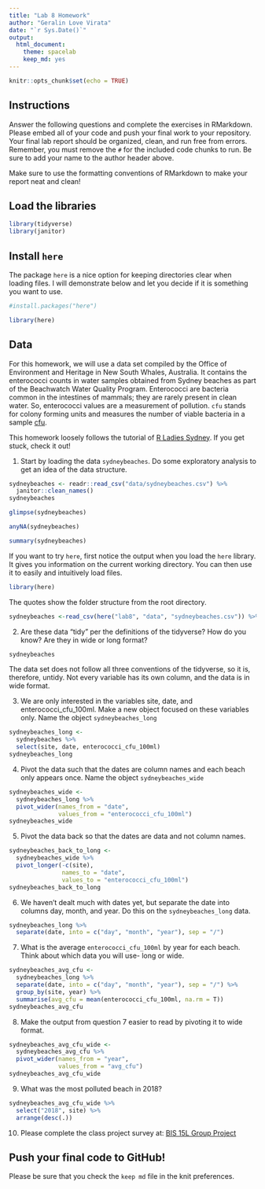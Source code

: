 ```yaml
---
title: "Lab 8 Homework"
author: "Geralin Love Virata"
date: "`r Sys.Date()`"
output:
  html_document: 
    theme: spacelab
    keep_md: yes
---
```


```r
knitr::opts_chunk$set(echo = TRUE)
```

## Instructions
Answer the following questions and complete the exercises in RMarkdown. Please embed all of your code and push your final work to your repository. Your final lab report should be organized, clean, and run free from errors. Remember, you must remove the `#` for the included code chunks to run. Be sure to add your name to the author header above.  

Make sure to use the formatting conventions of RMarkdown to make your report neat and clean!  

## Load the libraries
```r
library(tidyverse)
library(janitor)
``` 

## Install `here`
The package `here` is a nice option for keeping directories clear when loading files. I will demonstrate below and let you decide if it is something you want to use.  
```r
#install.packages("here")
```
```r
library(here)
```

## Data
For this homework, we will use a data set compiled by the Office of Environment and Heritage in New South Whales, Australia. It contains the enterococci counts in water samples obtained from Sydney beaches as part of the Beachwatch Water Quality Program. Enterococci are bacteria common in the intestines of mammals; they are rarely present in clean water. So, enterococci values are a measurement of pollution. `cfu` stands for colony forming units and measures the number of viable bacteria in a sample [cfu](https://en.wikipedia.org/wiki/Colony-forming_unit).   

This homework loosely follows the tutorial of [R Ladies Sydney](https://rladiessydney.org/). If you get stuck, check it out!  

1. Start by loading the data `sydneybeaches`. Do some exploratory analysis to get an idea of the data structure.
```r
sydneybeaches <- readr::read_csv("data/sydneybeaches.csv") %>%
  janitor::clean_names()
sydneybeaches
```
```r
glimpse(sydneybeaches)
```
```r
anyNA(sydneybeaches)
```

```r
summary(sydneybeaches)
```


If you want to try `here`, first notice the output when you load the `here` library. It gives you information on the current working directory. You can then use it to easily and intuitively load files.
```r
library(here)
```

The quotes show the folder structure from the root directory.
```r
sydneybeaches <-read_csv(here("lab8", "data", "sydneybeaches.csv")) %>% janitor::clean_names()
```

2. Are these data "tidy" per the definitions of the tidyverse? How do you know? Are they in wide or long format?
```r
sydneybeaches
```
The data set does not follow all three conventions of the tidyverse, so it is, therefore, untidy. Not every variable has its own column, and the data is in wide format.

3. We are only interested in the variables site, date, and enterococci_cfu_100ml. Make a new object focused on these variables only. Name the object `sydneybeaches_long`
```r
sydneybeaches_long <- 
  sydneybeaches %>%
  select(site, date, enterococci_cfu_100ml)
sydneybeaches_long
```


4. Pivot the data such that the dates are column names and each beach only appears once. Name the object `sydneybeaches_wide`
```r
sydneybeaches_wide <- 
  sydneybeaches_long %>%
  pivot_wider(names_from = "date",
              values_from = "enterococci_cfu_100ml")
sydneybeaches_wide
```

5. Pivot the data back so that the dates are data and not column names.
```r
sydneybeaches_back_to_long <- 
  sydneybeaches_wide %>%
  pivot_longer(-c(site),
               names_to = "date",
               values_to = "enterococci_cfu_100ml")
sydneybeaches_back_to_long
```
               
6. We haven't dealt much with dates yet, but separate the date into columns day, month, and year. Do this on the `sydneybeaches_long` data.
```r
sydneybeaches_long %>%
  separate(date, into = c("day", "month", "year"), sep = "/")
```

7. What is the average `enterococci_cfu_100ml` by year for each beach. Think about which data you will use- long or wide.
```r
sydneybeaches_avg_cfu <- 
  sydneybeaches_long %>%
  separate(date, into = c("day", "month", "year"), sep = "/") %>%
  group_by(site, year) %>%
  summarise(avg_cfu = mean(enterococci_cfu_100ml, na.rm = T))
sydneybeaches_avg_cfu
```

8. Make the output from question 7 easier to read by pivoting it to wide format.
```r
sydneybeaches_avg_cfu_wide <- 
  sydneybeaches_avg_cfu %>%
  pivot_wider(names_from = "year",
              values_from = "avg_cfu")
sydneybeaches_avg_cfu_wide
```

9. What was the most polluted beach in 2018?
```r
sydneybeaches_avg_cfu_wide %>%
  select("2018", site) %>%
  arrange(desc(.))
```

10. Please complete the class project survey at: [BIS 15L Group Project](https://forms.gle/H2j69Z3ZtbLH3efW6)


## Push your final code to GitHub!
Please be sure that you check the `keep md` file in the knit preferences.   